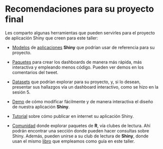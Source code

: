# Recomendaciones para su proyecto final

Les comparto algunas herramientas que pueden servirles para
el proyecto de aplicación Shiny que creen para este taller:

- [Modelos](https://rstudio.github.io/flexdashboard/articles/examples.html)
de [aplicaciones](https://jennadallen.shinyapps.io/pet-records-app/) **Shiny** 
que podrían usar de referencia para su proyecto.

- [Paquetes](https://twitter.com/NicholasStrayer/status/1552715767224930306)
para crear los dashboards de manera más rápida, más interactiva y
empleando menos código. Pueden ver demos en los comentarios del tweet.

- [Datasets](https://github.com/rfordatascience/tidytuesday#datasets)
que podrían explorar para su proyecto, y, si lo desean, presentar
sus hallazgos vía un dashboard interactivo, como se hizo en la sesión 5.

- [Demo](https://youtu.be/GHBwprI_Py4) de cómo modificar fácilmente y
de manera interactiva el diseño de nuestra aplicación **Shiny**.

- [Tutorial](https://towardsdatascience.com/how-to-publish-a-shiny-app-example-with-shinyapps-io-ec6c6604d8)
sobre cómo publicar en internet su aplicación Shiny.

- [Comunidad](http://r4ds.io/join) donde explorar paquetes de **R**,
vía clubes de lectura. Ahí podrán encontrar una sección donde pueden hacer
consultas sobre Shiny. Además, pueden unirse a su club de lectura de **Shiny**,
donde usan el mismo [libro](https://mastering-shiny.org/)
que empleamos como guía en este taller.
